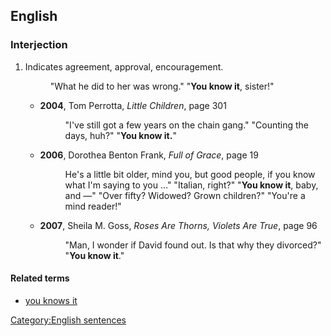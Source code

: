 ==English==

===Interjection===
{{en-interj|pos=[[you]] [[know]] [[it]]}}

# {{idiomatic}} Indicates agreement, approval, encouragement.
#: "What he did to her was wrong." "'''You know it''', sister!"
#*'''2004''', Tom Perrotta, ''Little Children'', page 301
#*:"I've still got a few years on the chain gang." "Counting the days, huh?" "'''You know it.'''"
#*'''2006''', Dorothea Benton Frank, ''Full of Grace'', page 19
#*:He's a little bit older, mind you, but good people, if you know what I'm saying to you …" "Italian, right?" "'''You know it''', baby, and —" "Over fifty? Widowed? Grown children?" "You're a mind reader!"
#*'''2007''', Sheila M. Goss, ''Roses Are Thorns, Violets Are True'', page 96
#*:"Man, I wonder if David found out. Is that why they divorced?" "'''You know it'''."

====Related terms====
* [[you knows it]]

[[Category:English sentences]]